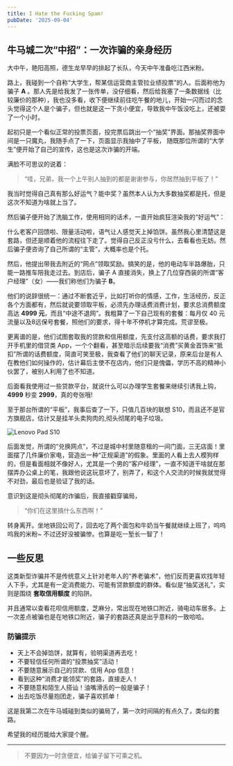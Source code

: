 ```yaml
---
title: I Hate the Fucking Spam!
pubDate: '2025-09-04'
---
```


## 牛马城二次“中招”：一次诈骗的亲身经历

大中午，艳阳高照，德生龙早早的排起了长队，今天中午准备吃江西米粉。

路上，我碰到一个自称“大学生，帮某信运营商主管拉业绩投票”的人。后面称他为骗子 **A** 。那人先是给我发了一张传单，没仔细看，然后给我塞了一条数据线（比较廉价的那种），我也没多看，收下便继续前往吃午餐的地儿，开始一闪而过的念头觉得这个人是个骗子，但也就是这一下贪小便宜，导致我中午饭没吃上，还被耍了一个小时。

起初只是一个看似正常的投票页面，投完票后跳出一个“抽奖”界面。那抽奖界面中间是一只魔丸，我随手点了一下，页面显示我抽中了平板， 随既那位所谓的“大学生”便开始了自己的宣传，这也是这次诈骗的开端。

满脸不可思议的说着：

> “哇，兄弟，我一个上午别人抽到的都是谢谢参与，你居然抽到平板了！”

我当时觉得自己真有那么好运气？能中奖？虽然本人认为大多数抽奖都是托，但是这次不知道为啥就上当了。

然后骗子便开始了洗脑工作，使用相同的话术，一直开始疯狂渲染我的“好运气”：

什么老客户回馈啦、限量活动啦，语气让人感觉天上掉馅饼。虽然我心里清楚这是套路，但还是顺着他的流程往下走了。觉得自己反正没亏什么，去看看也无妨。然后骗子便咨询了自己所谓的“主管”，大概率也是个托。

然后，他提出带我去附近的“网点”领取奖励。搞笑的是，他的电动车半路爆胎，只能一路推车陪我走过去。到店后，骗子 A 直接消失，换上了几位穿西装的所谓“客户经理”（女）——我们称他们为骗子 **B**。

他们的说辞很统一：通过不断套近乎，比如打听你的情感，工作，生活经历，反正各个方面都有，然后就说要领取平板，必须先办理话费消费计划，要求总消费额度高达 **4999 元**，而且“中途不退网”。我粗算了一下自己现有的套餐：每月仅 40 元流量以及8远保号套餐，照他们的要求，得十年不停机才算完成。荒谬至极。

更离谱的是，他们试图套取我的贷款和信用额度，先支付这高额的话费，要求我打开手机里的借贷类 App，一个个翻看，甚至暗示后续要我“消费”买黄金首饰来“抵扣”所谓的话费额度，简直可笑至极，我查看了他们的聊天记录，原来后台是有人在教他们如何操作的，估计幕后主使不在店内，他们只是傀儡，学历不高的精神小伙罢了，被别人利用了也不知道。

后面看我使用过一些贷款平台，就说什么可以办理学生套餐来继续引诱我上钩，**4999** 秒变 **2999**，真的夸张哦!

至于那台所谓的“平板”，我事后查了一下，只值几百块的联想 S10，而且还不是官方旗舰店，估计又是挂羊头卖狗肉的,彻头彻尾的电子垃圾。

![Lenovo Pad S10](./_assets/lenovo-pad-s-10.png)

后面发觉，所谓的“兑换网点”，不过是城中村里随意租的一间门面，三无店面！里面摆了几件廉价家电，营造出一种“正规渠道”的假象。里面的人看上去人模狗样的，但是看面相就不像好人，尤其是一个男的“客户经理”，一直不知道干啥就在那摆弄办公桌上的笔，我跟他说这玩意坏了，别弄了，和这个人交流的时候我就觉得不对劲，最后也是验证了我的话。

意识到这是彻头彻尾的诈骗后，我直接戳穿骗局，

> “你们在这里搞什么东西啊！”

转身离开。坐地铁回公司了，回去吃了两个面包和牛奶当午餐就继续上班了，呜呜呜我的米粉~ 不过还好没被骗惨。也算是吃一堑长一智了！

## 一些反思

这类新型诈骗并不是传统意义上针对老年人的“养老骗术”，他们反而更喜欢找年轻人下手，尤其是有一定消费能力、可能有贷款额度的群体。看似是“抽奖送礼”，实则是围绕 **套取信用额度** 的陷阱。

并且通常以查看花呗信用额度，芝麻分，常出现在地铁口附近，骑电动车居多。上一次差点被骗也是在地铁口附近，骗子的套路还真是出乎意料的一致哈哈。

### 防骗提示

- 天上不会掉馅饼，就算有，验明渠道再去吃！
- 不要轻信任何所谓的“投票抽奖”活动！
- 不要随意展示自己的贷款、信用 App 信息！
- 看到这种“消费才能领奖”的套路，直接走人！
- 不要随意和陌生人搭讪！油嘴滑舌的一般是骗子！
- 出去吃饭尽量抱团走，骗子喜欢抓单！

这是我第二次在牛马城碰到类似的骗局了，第一次时间隔的有点久了，类似的套路。

希望我的经历能给大家提个醒。

---

> 不要因为一时贪便宜，给骗子留下可乘之机。
